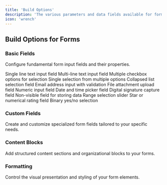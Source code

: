 ```yaml
---
title: 'Build Options'
description: 'The various parameters and data fields available for forms'
icon: 'wrench'
---
```


## Build Options for Forms

### Basic Fields
Configure fundamental form input fields and their properties.

<AccordionGroup>
  <Accordion title="Short Answer" icon="rectangle-wide">
    Single line text input field
  </Accordion>
  <Accordion title="Long Answer" icon="square">
    Multi-line text input field
  </Accordion>
  <Accordion title="Checkbox" icon="square-check">
    Multiple checkbox options for selection
  </Accordion>
  <Accordion title="Radio Button" icon="circle-dot">
    Single selection from multiple options
  </Accordion>
  <Accordion title="Dropdown" icon="chevron-down">
    Collapsed list selection field
  </Accordion>
  <Accordion title="Email" icon="at">
    Email address input with validation
  </Accordion>
  <Accordion title="File Upload" icon="arrow-up-from-bracket">
    File attachment upload field
  </Accordion>
  <Accordion title="Number" icon="hashtag">
    Numeric input field
  </Accordion>
  <Accordion title="Date and Time" icon="calendar">
    Date and time picker field
  </Accordion>
  <Accordion title="Signature" icon="pen-tool">
    Digital signature capture field
  </Accordion>
  <Accordion title="Hidden Field" icon="rectangle-wide">
    Non-visible field for storing data
  </Accordion>
  <Accordion title="Slider" icon="sliders-up">
    Range selection slider
  </Accordion>
  <Accordion title="Rating" icon="star">
    Star or numerical rating field
  </Accordion>
  <Accordion title="Yes or No Question" icon="toggle-off">
    Binary yes/no selection
  </Accordion>
</AccordionGroup>

### Custom Fields
Create and customize specialized form fields tailored to your specific needs.

### Content Blocks
Add structured content sections and organizational blocks to your forms.

### Formatting
Control the visual presentation and styling of your form elements.
